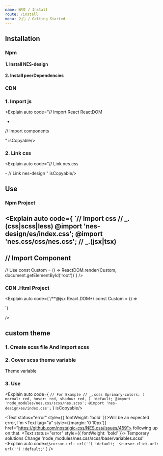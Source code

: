 ```yaml
---
name: 安装 / Install
route: /install
menu: 入门 / Getting Started
---
```



## Installation

<div style={{ marginTop: 30 }} />

### Npm
#### 1. Install NES-design

<Explain code="npm install nes-design" isCopyable/>

#### 2. Install peerDependencies

<Explain auto code="npm install nes.css >= 2.3.0
npm install react >= 16.8" isCopyable/>

### CDN

### 1. Import js

<Explain auto code="// Import React ReactDOM
<script crossorigin src='https://unpkg.com/react@17/umd/react.development.js'></script>
<script crossorigin src='https://unpkg.com/react-dom@17/umd/react-dom.development.js'></script>
-
// Import components
<script src='xxx/nes-design.min.js'></script>
" isCopyable/>

### 2. Link css
<Explain auto code="// Link nes.css
<link href='https://unpkg.com/nes.css@2.3.0/css/nes.min.css' rel='stylesheet' />
-
// Link nes-design
<link rel='stylesheet' href=''xxx/index.css' />
" isCopyable/>

## Use

### Npm Project

<Explain auto code={
`// Import css
  // _.(css|scss|less)
@import 'nes-design/es/index.css';
@import 'nes.css/css/nes.css';
  // _.(jsx|tsx)
-
// Import Component
-
// Use
const Custom = () => <Component />
ReactDOM.render(Custom,  document.getElementById('root'))`} 
/>


### CDN .Html Project

<Explain auto code={`/**@jsx React.DOM*/
const Custom = () => <Component />
<script type='text/jsx'>
   ReactDOM.render(Custom,  document.getElementById('root'))
</script>`}
/>


<div style={{ marginTop: 30 }} />

## custom theme

<div style={{ marginTop: 30 }} />

### 1. Create scss file And Import scss
<Explain  auto code="@import 'node_modules/nes.css/scss/nes.scss';
@import 'nes-design/es/index.css'" isCopyable/>

### 2. Cover scss theme variable

<Text>
  <Text tag="a" href="https://github.com/nostalgic-css/NES.css/blob/develop/scss/base/variables.scss">
    Theme variable
  </Text>
</Text>

### 3. Use

<Explain auto code={
  `
  // For Example
  // _.scss
  $primary-colors: (
    normal: red,
    hover: red,
    shadow: red,
  ) !default;
  @import 'node_modules/nes.css/scss/nes.scss';
  @import 'nes-design/es/index.css';
  `
} isCopyable/>

<Text status="error" style={{ fontWeight: 'bold' }}>Will be an expected error,
  I'm 
  <Text tag="a" style={{margin: '0 10px'}} href="https://github.com/nostalgic-css/NES.css/issues/459">
  following up
  </Text> 
  on that.
</Text>
<Text status="error" style={{ fontWeight: 'bold' }}>
  Temporary solutions
  <Text status="error">
    Change 'node_modules/nes.css/scss/base/variables.scss'
    <Explain  auto code={`$cursor-url: url('') !default; 
$cursor-click-url: url('') !default;'`
} />
  </Text>
</Text>
